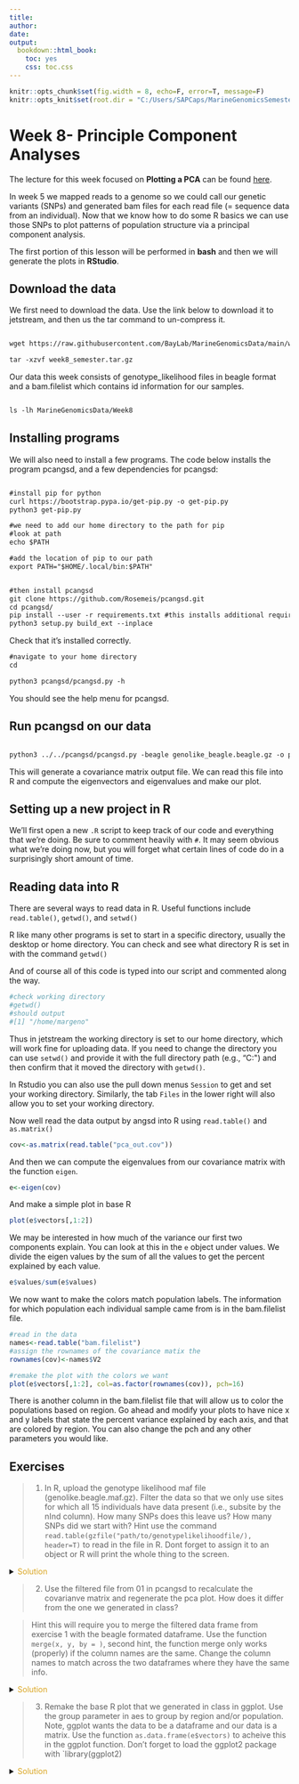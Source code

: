 ```yaml
---
title: 
author: 
date: 
output: 
  bookdown::html_book:
    toc: yes
    css: toc.css
---
```


```r
knitr::opts_chunk$set(fig.width = 8, echo=F, error=T, message=F)
knitr::opts_knit$set(root.dir = "C:/Users/SAPCaps/MarineGenomicsSemester/data/Week8_PCA")
```

# Week 8- Principle Component Analyses 


The lecture for this week focused on **Plotting a PCA** can be found [here](https://github.com/BayLab/MarineGenomicsSemester/blob/main/ppt/MarineGenomics_Lecture_week8.pdf).

In week 5 we mapped reads to a genome so we could call our genetic variants (SNPs) and generated bam files for each read file (= sequence data from an individual). Now that we know how to do some R basics we can use those SNPs to plot patterns of population structure via a principal component analysis. 

The first portion of this lesson will be performed in **bash** and then we will generate the plots in **RStudio**.

## Download the data

We first need to download the data. Use the link below to download it to jetstream, and then us the tar command to un-compress it.


```html

wget https://raw.githubusercontent.com/BayLab/MarineGenomicsData/main/week8_semester.tar.gz

tar -xzvf week8_semester.tar.gz

```

Our data this week consists of genotype_likelihood files in beagle format and a bam.filelist which contains id information for our samples. 

```html

ls -lh MarineGenomicsData/Week8

```

## Installing programs

We will also need to install a few programs. The code below installs the program pcangsd, and a few dependencies for pcangsd:

```html

#install pip for python
curl https://bootstrap.pypa.io/get-pip.py -o get-pip.py
python3 get-pip.py

#we need to add our home directory to the path for pip
#look at path
echo $PATH

#add the location of pip to our path
export PATH="$HOME/.local/bin:$PATH"


#then install pcangsd
git clone https://github.com/Rosemeis/pcangsd.git
cd pcangsd/
pip install --user -r requirements.txt #this installs additional requirements for pcangsd
python3 setup.py build_ext --inplace

```


Check that it's installed correctly.

```html
#navigate to your home directory
cd

python3 pcangsd/pcangsd.py -h
```


You should see the help menu for pcangsd. 

## Run pcangsd on our data

```html

python3 ../../pcangsd/pcangsd.py -beagle genolike_beagle.beagle.gz -o pca_out -threads 28

```


This will generate a covariance matrix output file. We can read this file into R and compute the eigenvectors and eigenvalues and make our plot. 

## Setting up a new project in R

We'll first open a new `.R` script to keep track of our code and everything that we're doing. Be sure to comment heavily with `#`. It may seem obvious what we're doing now, but you will forget what certain lines of code do in a surprisingly short amount of time. 


## Reading data into R

There are several ways to read data in R. Useful functions include `read.table()`, `getwd()`, and `setwd()`

R like many other programs is set to start in a specific directory, usually the desktop or home directory. You can check and see what directory R is set in with the command `getwd()`

And of course all of this code is typed into our script and commented along the way.

```r
#check working directory
#getwd()
#should output
#[1] "/home/margeno"
```


Thus in jetstream the working directory is set to our home directory, which will work fine for uploading data. If you need to change the directory you can use `setwd()` and provide it with the full directory path (e.g., "C:\Users\Serena\Documents\MarineGenomics\") and then confirm that it moved the directory with `getwd()`. 

In Rstudio you can also use the pull down menus `Session` to get and set your working directory. Similarly, the tab `Files` in the lower right will also allow you to set your working directory.


Now well read the data output by angsd into R using `read.table()` and `as.matrix()`


```r
cov<-as.matrix(read.table("pca_out.cov"))
```


And then we can compute the eigenvalues from our covariance matrix with the function `eigen`.


```r
e<-eigen(cov)
```

And make a simple plot in base R


```r
plot(e$vectors[,1:2])
```
We may be interested in how much of the variance our first two components explain. You can look at this in the `e` object under values. We divide the eigen values by the sum of all the values to get the percent explained by each value.

```r
e$values/sum(e$values)
```


We now want to make the colors match population labels. The information for which population each individual sample came from is in the bam.filelist file.


```r
#read in the data
names<-read.table("bam.filelist")
#assign the rownames of the covariance matix the 
rownames(cov)<-names$V2
```

```r
#remake the plot with the colors we want
plot(e$vectors[,1:2], col=as.factor(rownames(cov)), pch=16)
```

There is another column in the bam.filelist file that will allow us to color the populations based on region. Go ahead and modify your plots to have nice x and y labels that state the percent variance explained by each axis, and that are colored by region. You can also change the pch and any other parameters you would like.


## Exercises

> 01. In R, upload the genotype likelihood maf file (genolike.beagle.maf.gz). Filter the data so that we only use sites for which all 15 individuals have data present (i.e., subsite by the nInd column). How many SNPs does this leave us? How many SNPs did we start with?
Hint use the command `read.table(gzfile("path/to/genotypelikelihoodfile/), header=T)` to read in the file in R. Dont forget to assign it to an object or R will print the whole thing to the screen.

<details><summary><span style="color: goldenrod;">Solution</span></summary>
<p>

```r
# read in the data
#read in genotype likelihood data and filter by all individuals
gen<-read.table(gzfile("genolike_beagle.mafs.gz"), header=T)
#filter by nind == 15
gen_allIND<-gen[gen$nInd==15,]
#find how many SNPs we had in the first dataset
dim(gen)
#[1] 282950      7
#how many do we have in the filtered dataset?
dim(gen_allIND)
#[1] 31905     7
```
</p>
</details>

>02. Use the filtered file from 01 in pcangsd to recalculate the covarianve matrix and regenerate the pca plot. How does it differ from the one we generated in class?

>Hint this will require you to merge the filtered data frame from exercise 1 with the beagle formated dataframe. Use the function `merge(x, y, by = )`, second hint, the function merge only works (properly) if the column names are the same. Change the column names to match across the two dataframes where they have the same info.

<details><summary><span style="color: goldenrod;">Solution</span></summary>
<p>

```r
## read in the beagle formatted data
beag<-read.table(gzfile("genolike_beagle.beagle.gz"), header=T)
#look at the column names between the two datasets
colnames(gen)
colnames(beag)
```

annoyingly the beagle formatted data merges the chromo and position columns of the maf dataframe

two solutions: 
1. we could split the columns in beag to match chromo and position
 2. we merge the columns in gen to match the format in beag

since we need the beagle format to run pcangsd lets do option 2. 

we'll use the paste() function to to this

we'll make a new column in gen that is labeled marker to match the beagle column

```r
gen_allIND$marker<-paste(gen_allIND$chromo, gen_allIND$position, sep="_")
#then merge them by the marker column
beag_allIND<-merge(gen_allIND, beag, by="marker")
#that should return a dataframe with 31905 rows and 55 columns
#pcangsd doesn't want those extra columns that came from our merge
#lets get rid of them to leave the 48 columns that beagle needs.
#use colnames to see which ones we want
colnames(beag_allIND)
#we want the first column and then columns 9-55
beag_allIND_final<-beag_allIND[,c(1,9:55)]
#now we have a dataframe with 31905 rows and 48 columns
#let's write a table that we can use to run in pcangsd
write.table(beag_allIND_final, "geno_like_filt_allIND.beagle", 
            sep="\t",
            row.names = F)
#by default write.table outputs a dataframe with row names we dont want that
            
### This writes a file to our Marine Genomics data directory. 
# pcangsd needs the file to be gzipped
```

```html
$ gzip geno_like_filt_allIND.beagle

# and now we can run our pcangsd code

$ python3 ../../pcangsd/pcangsd.py -beagle geno_like_filt_allIND.beagle.gz -o pca_out_allind -threads 28
```
 and then we can go back to R and rerun our code to calculate the eigenvalues and eigenvectors for this covariance matrix. 
```r
#read in the new covariance matrix                               
cov_allind<-as.matrix(read.table("pca_out_allind.cov"))
#calculate eigenvalues
e_allind<-eigen(cov_allind)
```

```r
#plot the data
plot(e_allind$vectors[,1:2])
#how much variance does our pc explain
e_allind$values/sum(e_allind$values)                              
                               
```
</p>
</details>


> 03. Remake the base R plot that we generated in class in ggplot. Use the group parameter in aes to group by region and/or population. Note, ggplot wants the data to be a dataframe and our data is a matrix. Use the function `as.data.frame(e$vectors)` to acheive this in the ggplot function. Don't forget to load the ggplot2 package with `library(ggplot2)

<details><summary><span style="color: goldenrod;">Solution</span></summary>
<p>

```r
# we need to use the function as.data.frame to make our matrix a dataframe.
M<-as.data.frame(e_allind$vectors[,1:3])
library(ggplot2)
ggplot(data=M, aes(y=V1, x=V2, group=as.factor(names$V3), color=as.factor(names$V3)))+
  geom_point()+
  theme_classic()+
  scale_color_manual(name="Region", 
                     labels = c("North", 
                                "South"), values =
                       c("a"="slateblue", 
                         "b"="green")) 
                      
```
</p>
</details>
